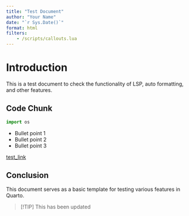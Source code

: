 ```yaml
---
title: "Test Document"
author: "Your Name"
date: "`r Sys.Date()`"
format: html
filters:
    - /scripts/callouts.lua
---
```


# Introduction


This is a test document to check the functionality of LSP, auto formatting, and
other features.

## Code Chunk

```python
import os
```

- Bullet point 1
- Bullet point 2
- Bullet point 3

[test_link](google.com)

## Conclusion

This document serves as a basic template for testing various features in Quarto.


> [!TIP] This has been updated
>



